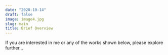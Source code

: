 ```yaml
---
date: "2020-10-14"
draft: false
image: image4.jpg
slug: main
title: Brief Overview
---
```


If you are interested in me or any of the works shown below, please explore further...
